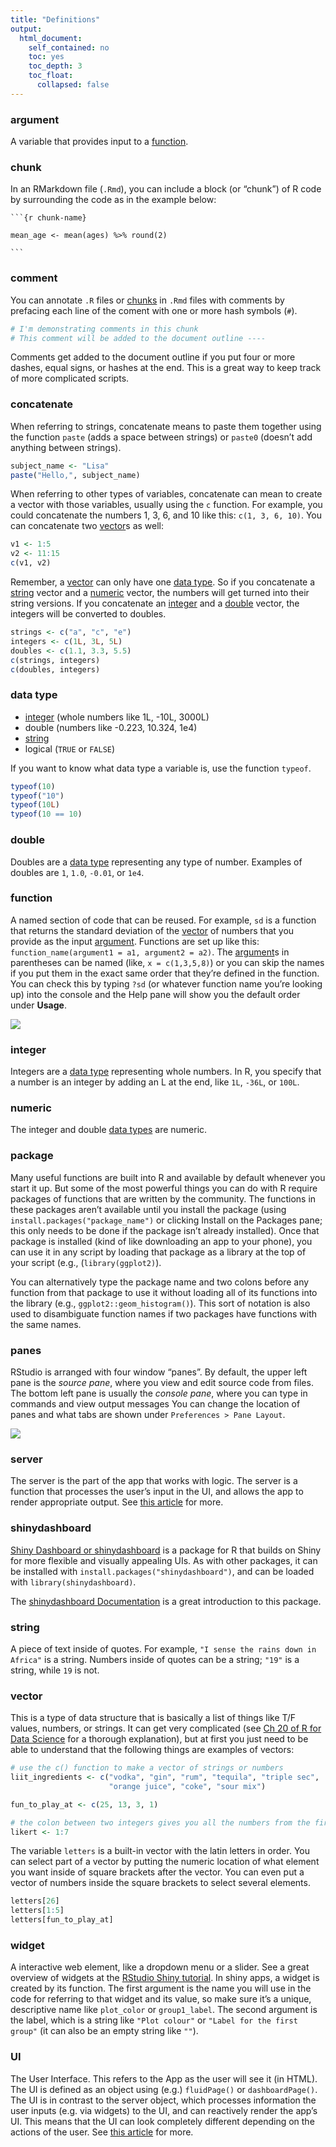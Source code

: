 ```yaml
---
title: "Definitions"
output:
  html_document:
    self_contained: no
    toc: yes
    toc_depth: 3
    toc_float: 
      collapsed: false
---
```


### argument

A variable that provides input to a [function](defs.html#function). 


### chunk

In an RMarkdown file (`.Rmd`), you can include a block (or "chunk") of R code by surrounding the code as in the example below:

<pre><code>```{r chunk-name}

mean_age <- mean(ages) %>% round(2)

&#96;&#96;&#96;</code></pre>

### comment

You can annotate `.R` files or [chunks](defs.html#chunk) in `.Rmd` files with comments by prefacing each line of the coment with one or more hash symbols (`#`).

```r
# I'm demonstrating comments in this chunk
# This comment will be added to the document outline ----
```


Comments get added to the document outline if you put four or more dashes, equal signs, or hashes at the end. This is a great way to keep track of more complicated scripts.

### concatenate

When referring to strings, concatenate means to paste them together using the function `paste` (adds a space between strings) or `paste0` (doesn't add anything between strings). 

```r
subject_name <- "Lisa"
paste("Hello,", subject_name)
```


When referring to other types of variables, concatenate can mean to create a vector with those variables, usually using the `c` function. For example, you could concatenate the numbers 1, 3, 6, and 10 like this: `c(1, 3, 6, 10)`. You can concatenate two [vector](defs.html#vector)s as well:

```r
v1 <- 1:5
v2 <- 11:15
c(v1, v2)
```

<p class="alert alert-warning">Remember, a [vector](defs.html#vector) can only have one [data type](defs.html#data_type). So if you concatenate a [string](defs.html#string) vector and a [numeric](defs.html#numeric) vector, the numbers will get turned into their string versions. If you concatenate an [integer](defs.html#integer) and a [double](defs.html#integer) vector, the integers will be converted to doubles.</p>

```r
strings <- c("a", "c", "e")
integers <- c(1L, 3L, 5L)
doubles <- c(1.1, 3.3, 5.5)
c(strings, integers)
c(doubles, integers)
```

### data type

* [integer](defs.html#integer) (whole numbers like 1L, -10L, 3000L)
* double (numbers like -0.223, 10.324, 1e4)
* [string](defs.html#string)
* logical (`TRUE` or `FALSE`)

If you want to know what data type a variable is, use the function `typeof`.

```r
typeof(10)
typeof("10")
typeof(10L)
typeof(10 == 10)
```


### double

Doubles are a [data type](defs.html#data_type) representing any type of number. Examples of doubles are `1`, `1.0`, `-0.01`, or `1e4`.

### function

A named section of code that can be reused. For example, `sd` is a function that returns the standard deviation of the [vector](defs.html#vector) of numbers that you provide as the input [argument](defs.html#argument). Functions are set up like this: `function_name(argument1 = a1, argument2 = a2)`. The [argument](defs.html#argument)s in parentheses can be named (like, `x = c(1,3,5,8)`) or you can skip the names if you put them in the exact same order that they're defined in the function. You can check this by typing `?sd` (or whatever function name you're looking up) into the console and the Help pane will show you the default order under **Usage**.

![](images/defs/function-sd-help.png)

### integer

Integers are a [data type](defs.html#data_type) representing whole numbers. In R, you specify that a number is an integer by adding an L at the end, like `1L`, `-36L`, or `100L`.

### numeric

The integer and double [data types](defs.html#data_type) are numeric.

### package

Many useful functions are built into R and available by default whenever you start it up. But some of the most powerful things you can do with R require packages of functions that are written by the community. The functions in these packages aren't available until you install the package (using `install.packages("package_name")` or clicking Install on the Packages pane; this only needs to be done if the package isn't already installed). Once that package is installed (kind of like downloading an app to your phone), you can use it in any script by loading that package as a library at the top of your script (e.g., (`library(ggplot2)`). 

<p class="alert alert-info">You can alternatively type the package name and two colons before any function from that package to use it without loading all of its functions into the library (e.g., `ggplot2::geom_histogram()`). This sort of notation is also used to disambiguate function names if two packages have functions with the same names.</p>

### panes

RStudio is arranged with four window "panes". By default, the upper left pane is the *source pane*, where you view and edit source code from files. The bottom left pane is usually the *console pane*, where you can type in commands and view output messages You can change the location of panes and what tabs are shown under `Preferences > Pane Layout`.

![](images/defs/panes.png)

### server

The server is the part of the app that works with logic. The server is a function that processes the user's input in the UI, and allows the app to render appropriate output. See [this article](https://shiny.rstudio.com/articles/basics.html) for more.

### shinydashboard

[Shiny Dashboard or shinydashboard](https://rstudio.github.io/shinydashboard/) is a package for R that builds on Shiny for more flexible and visually appealing UIs. As with other packages, it can be installed with `install.packages("shinydashboard")`, and can be loaded with `library(shinydashboard)`.

The [shinydashboard Documentation](https://rstudio.github.io/shinydashboard/get_started.html) is a great introduction to this package.

### string

A piece of text inside of quotes. For example, `"I sense the rains down in Africa"` is a string. Numbers inside of quotes can be a string; `"19"` is a string, while `19` is not.

### vector

This is a type of data structure that is basically a list of things like T/F values, numbers, or strings. It can get very complicated (see [Ch 20 of R for Data Science](http://r4ds.had.co.nz/vectors.html) for a thorough explanation), but at first you just need to be able to understand that the following things are examples of vectors:

```r
# use the c() function to make a vector of strings or numbers
liit_ingredients <- c("vodka", "gin", "rum", "tequila", "triple sec", 
                      "orange juice", "coke", "sour mix")

fun_to_play_at <- c(25, 13, 3, 1)

# the colon between two integers gives you all the numbers from the first to the last integer
likert <- 1:7
```

The variable `letters` is a built-in vector with the latin letters in order. You can select part of a vector by putting the numeric location of what element you want inside of square brackets after the vector. You can even put a vector of numbers inside the square brackets to select several elements.

```r
letters[26]
letters[1:5]
letters[fun_to_play_at]
```


### widget

A interactive web element, like a dropdown menu or a slider. See a great overview of widgets at the [RStudio Shiny tutorial](https://shiny.rstudio.com/tutorial/written-tutorial/lesson3/). In shiny apps, a widget is created by its function. The first argument is the name you will use in the code for referring to that widget and its value, so make sure it's a unique, descriptive name like `plot_color` or `group1_label`. The second argument is the label, which is a string like `"Plot colour"` or `"Label for the first group"` (it can also be an empty string like `""`).

### UI

The User Interface. This refers to the App as the user will see it (in HTML). The UI is defined as an object using (e.g.) `fluidPage()` or `dashboardPage()`. The UI is in contrast to the server object, which processes information the user inputs (e.g. via widgets) to the UI, and can reactively render the app's UI. This means that the UI can look completely different depending on the actions of the user. See [this article](https://shiny.rstudio.com/articles/basics.html) for more.




